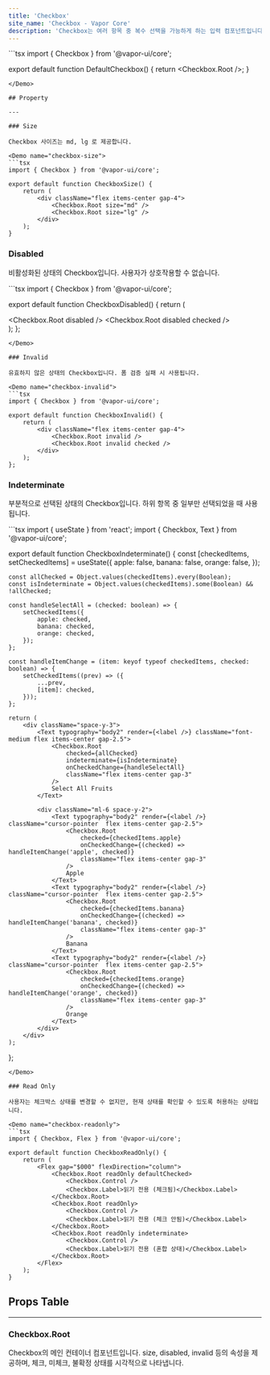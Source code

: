 ```yaml
---
title: 'Checkbox'
site_name: 'Checkbox - Vapor Core'
description: 'Checkbox는 여러 항목 중 복수 선택을 가능하게 하는 입력 컴포넌트입니다.'
---
```


<Demo name="default-checkbox">
```tsx
import { Checkbox } from '@vapor-ui/core';

export default function DefaultCheckbox() {
    return <Checkbox.Root />;
}
```
</Demo>

## Property

---

### Size

Checkbox 사이즈는 md, lg 로 제공합니다.

<Demo name="checkbox-size">
```tsx
import { Checkbox } from '@vapor-ui/core';

export default function CheckboxSize() {
    return (
        <div className="flex items-center gap-4">
            <Checkbox.Root size="md" />
            <Checkbox.Root size="lg" />
        </div>
    );
}
```
</Demo>

### Disabled

비활성화된 상태의 Checkbox입니다. 사용자가 상호작용할 수 없습니다.

<Demo name="checkbox-disabled">
```tsx
import { Checkbox } from '@vapor-ui/core';

export default function CheckboxDisabled() {
    return (
        <div className="flex items-center gap-4">
            <Checkbox.Root disabled />
            <Checkbox.Root disabled checked />
        </div>
    );
};
```
</Demo>

### Invalid

유효하지 않은 상태의 Checkbox입니다. 폼 검증 실패 시 사용됩니다.

<Demo name="checkbox-invalid">
```tsx
import { Checkbox } from '@vapor-ui/core';

export default function CheckboxInvalid() {
    return (
        <div className="flex items-center gap-4">
            <Checkbox.Root invalid />
            <Checkbox.Root invalid checked />
        </div>
    );
};
```
</Demo>

### Indeterminate

부분적으로 선택된 상태의 Checkbox입니다. 하위 항목 중 일부만 선택되었을 때 사용됩니다.

<Demo name="checkbox-indeterminate">
```tsx
import { useState } from 'react';
import { Checkbox, Text } from '@vapor-ui/core';

export default function CheckboxIndeterminate() {
    const [checkedItems, setCheckedItems] = useState({
        apple: false,
        banana: false,
        orange: false,
    });
    
    const allChecked = Object.values(checkedItems).every(Boolean);
    const isIndeterminate = Object.values(checkedItems).some(Boolean) && !allChecked;
    
    const handleSelectAll = (checked: boolean) => {
        setCheckedItems({
            apple: checked,
            banana: checked,
            orange: checked,
        });
    };
    
    const handleItemChange = (item: keyof typeof checkedItems, checked: boolean) => {
        setCheckedItems((prev) => ({
            ...prev,
            [item]: checked,
        }));
    };
    
    return (
        <div className="space-y-3">
            <Text typography="body2" render={<label />} className="font-medium flex items-center gap-2.5">
                <Checkbox.Root
                    checked={allChecked}
                    indeterminate={isIndeterminate}
                    onCheckedChange={handleSelectAll}
                    className="flex items-center gap-3"
                />
                Select All Fruits
            </Text>
            
            <div className="ml-6 space-y-2">
                <Text typography="body2" render={<label />} className="cursor-pointer  flex items-center gap-2.5">
                    <Checkbox.Root
                        checked={checkedItems.apple}
                        onCheckedChange={(checked) => handleItemChange('apple', checked)}
                        className="flex items-center gap-3"
                    />
                    Apple
                </Text>
                <Text typography="body2" render={<label />} className="cursor-pointer  flex items-center gap-2.5">
                    <Checkbox.Root
                        checked={checkedItems.banana}
                        onCheckedChange={(checked) => handleItemChange('banana', checked)}
                        className="flex items-center gap-3"
                    />
                    Banana
                </Text>
                <Text typography="body2" render={<label />} className="cursor-pointer  flex items-center gap-2.5">
                    <Checkbox.Root
                        checked={checkedItems.orange}
                        onCheckedChange={(checked) => handleItemChange('orange', checked)}
                        className="flex items-center gap-3"
                    />
                    Orange
                </Text>
            </div>
        </div>
    );
};
```
</Demo>

### Read Only

사용자는 체크박스 상태를 변경할 수 없지만, 현재 상태를 확인할 수 있도록 허용하는 상태입니다.

<Demo name="checkbox-readonly">
```tsx
import { Checkbox, Flex } from '@vapor-ui/core';

export default function CheckboxReadOnly() {
    return (
        <Flex gap="$000" flexDirection="column">
            <Checkbox.Root readOnly defaultChecked>
                <Checkbox.Control />
                <Checkbox.Label>읽기 전용 (체크됨)</Checkbox.Label>
            </Checkbox.Root>
            <Checkbox.Root readOnly>
                <Checkbox.Control />
                <Checkbox.Label>읽기 전용 (체크 안됨)</Checkbox.Label>
            </Checkbox.Root>
            <Checkbox.Root readOnly indeterminate>
                <Checkbox.Control />
                <Checkbox.Label>읽기 전용 (혼합 상태)</Checkbox.Label>
            </Checkbox.Root>
        </Flex>
    );
}
```
</Demo>

## Props Table

---

### Checkbox.Root

Checkbox의 메인 컨테이너 컴포넌트입니다. size, disabled, invalid 등의 속성을 제공하며, 체크, 미체크, 불확정 상태를 시각적으로 나타냅니다.

<ComponentPropsTable file="checkbox" section="props" />
